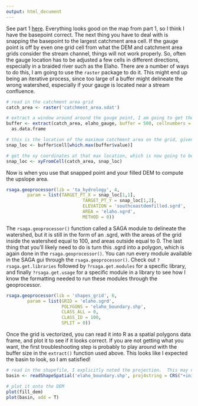 ```yaml
---
output: html_document
---
```

<!---
I'll admit it, delineating a watershed is something that ArcGIS makes pretty easy.  This is something that is not 100% straightforward with open source GIS software.  So, I will try to remedy that by running through how to do it today using R and the open source GIS software 'SAGA-GIS'.  Special thanks to Matt Chernos for working through the modules with me.  He has some really interesting stuff on his blog [here](https://mattchernos.wordpress.com/).  Saga-gis is an open source GIS program that is intended for geoscientific analyses.  For windows, it can be downloaded [on sourceforge](http://sourceforge.net/projects/saga-gis/).  For Ubuntu, you can get it on the Ubuntu software centre, and if you are on a different type of linux, I am guessing you can figure out yourself how to install it with ```apt-get```.  OSX is the tricky one.  The only example I have seen requires you to use ```homebrew```, and is detailed [here](http://www.nickrobison.com/2013/07/03/compile-saga-for-mac-os-x/).  I will say that I have not actually tried this, so no guarantees on the OSX version

When you install saga, you get a gui interface and a command line program.  The gui is quite useful for viewing and trying things out, but I am only going to focus on the interaction with R today.  There is a nice R package called ```RSAGA``` that allows you to run the saga command line through R.  Once you have loaded RSAGA, you need to set up the rsaga environment variable with ```rsaga.env```.  This allows the interaction between the command line program and R.  You may be able to get away with not doing this, but I prefer to set the variables explicitly so I know that it is finding everything properly.  Note that if you are in windows, you might not need to specify the ```modules``` location.  ```path``` will just be the folder where the saga_cmd executable is located.  You can get the version number when you open the saga gui.  

```r
# necessary packages
library(RSAGA)
library(magrittr)
library(raster)
library(maptools)
library(rgeos)

# set up the environment
#myenv = rsaga.env(workspace = getwd(), path = '/usr/bin', modules = '/usr/lib/x86_64-linux-gnu/saga', version = '2.1.4')
myenv = rsaga.env(workspace = getwd(), path = '/usr/bin', modules = '/usr/lib/saga', version = '2.1.1')
```

To delineate a watershed, you'll need a DEM, and you'll need to know the base point of the watershed (usually a gauge location).  I have a DEM of the sea to sky area of BC, mostly focused around the Squamish river, that I am going to use as an example today.  I'll delineate the watershed of the Elaho river.  This DEM is saved as a .sgrd file, which is SAGA's raster format, which it uses for most things.  The .sgrd file will always be accompanied by .sdat and .mgrd files.  It is very simple to import a GeoTiff or ArcGIS ascii file into an .sgrd using SAGA (through the gui or command line).  The first thing I am going to do is fill the sinks of the DEM, to enable easier calculations of catchment area.  Keep in mind, that I am not actually reading anything into R here, just making a new file within my working folder.

```r
rsaga.fill.sinks('southcoastdem.sgrd', 'southcoastdemfilled.sgrd', method = "xxl.wang.liu.2006", env = myenv)
```

The next step is to create a catchment area grid from the dem.  If you are using an older version of Saga, ```rsaga.parallel.processing()``` will probably need to be subsituted for ```rsaga.topdown.processing()```.

```r
rsaga.topdown.processing('southcoastdemfilled.sgrd', out.carea = 'catchment_area.sgrd')
```

Now lets work with the base point (usually a gauge).  Based on [this link](https://wateroffice.ec.gc.ca/report/report_e.html?type=realTime&stn=08GA071) from the water survey of Canada, I know that the Elaho gauge is located at 50.119 degrees North and 123.436 West (aka -123.436).  I am going to make that into a spatial point, then project it to BC albers using the ```sp``` package (which is a dependency of ```RSAGA``` and ```raster``` so it should already be loaded).

```r
# make the base data frame, x is longitude and y is latitude
elaho_gauge <- data.frame(y = 50.1194, x = -123.4361)

# turn into a spatial object
coordinates(elaho_gauge) <- ~ x + y

# assign the coordinate system (WGS84)
projection(elaho_gauge) <- CRS("+init=epsg:4326")

# reproject to BC Albers
elaho_gauge <- spTransform(elaho_gauge, CRS("+init=epsg:3005"))
```


Now I'll plot it on the DEM so I know its in the right place.
```r
# plot it on the dem so I know it worked using the raster package
fill_dem <- raster('southcoastdemfilled.sdat')
projection(fill_dem) <- CRS("+init=epsg:3005")
plot(fill_dem)
plot(elaho_gauge, add=T)
```


--->
See part 1 [here](http://www.headwateranalytics.com/blog/delineate-a-watershed-with-saga-gis-and-r4).  Everything looks good on the map from part 1, so I think I have the basepoint correct.  The next thing you have to deal with is snapping the basepoint to the largest catchment area cell.  If the gauge point is off by even one grid cell from what the DEM and catchment area grids consider the stream channel, things will not work properly.  So, often the gauge location has to be adjusted a few cells in different directions, especially in a braided river such as the Elaho.  There are a number of ways to do this, I am going to use the ```raster``` package to do it.  This might end up being an iterative process, since too large of a buffer might delineate the wrong watershed, especially if your gauge is located near a stream confluence.

```r
# read in the catchment area grid
catch_area <- raster('catchment_area.sdat')

# extract a window around around the gauge point, I am going to get the maximum value within 500 m of the gauge
buffer <- extract(catch_area, elaho_gauge, buffer = 500, cellnumbers = T)[[1]] %>%
  as.data.frame

# this is the location of the maximum catchment area on the grid, given as the id from the raster
snap_loc <- buffer$cell[which.max(buffer$value)]

# get the xy coordinates at that max location, which is now going to be the location of the gauge.
snap_loc <- xyFromCell(catch_area, snap_loc)
```

Now is when you use that snapped point and your filled DEM to compute the upslope area.  

```r
rsaga.geoprocessor(lib = 'ta_hydrology', 4,
		param = list(TARGET_PT_X = snap_loc[1,1],
			  				 TARGET_PT_Y = snap_loc[1,2],
				  			 ELEVATION = 'southcoastdemfilled.sgrd',
					  		 AREA = 'elaho.sgrd',
						  	 METHOD = 0))

```

The ```rsaga.geoprocessor()``` function called a SAGA module to delineate the watershed, but it is still in the form of an .sgrd, with the areas of the grid inside the watershed equal to 100, and areas outside equal to 0.  The last thing that you'll likely need to do is turn this .sgrd into a polygon, which is again done in the ```rsaga.geoprocessor()```.  You can run every module available in the SAGA gui through the ```rsaga.geoprocessor()```.  Check out ```?rsaga.get.libraries``` followed by ```?rsaga.get.modules``` for a specific library, and finally ```?rsaga.get.usage``` for a specific module in a library to see how I know the formatting needed to run these modules through the geoprocessor.

```r
rsaga.geoprocessor(lib = 'shapes_grid', 6,
		param = list(GRID = 'elaho.sgrd',
		             POLYGONS = 'elaho_boundary.shp',
		             CLASS_ALL = 0,
		             CLASS_ID = 100,
		             SPLIT = 0))

```

Once the grid is vectorized, you can read it into R as a spatial polygons data frame, and plot it to see if it looks correct.  If you are not getting what you want, the first troubleshooting step is probably to play around with the buffer size in the ```extract()``` function used above.  This looks like I expected the basin to look, so I am satisfied!

```r
# read in the shapefile, I explicitly noted the projection.  This may not be necessary.
basin <- readShapeSpatial('elaho_boundary.shp', proj4string = CRS("+init=epsg:3005"))

# plot it onto the DEM
plot(fill_dem)
plot(basin, add = T) 
```




